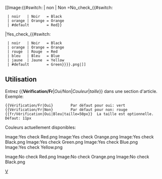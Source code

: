 <includeonly>
[[Image:{{#switch: {{{1|}}} | non | Non =No_check_{{#switch: {{{2|}}} 
  | noir   | Noir   = Black 
  | orange | Orange = Orange 
  | #default        = Red}}
|Yes_check_{{#switch: {{{2|}}} 
  | noir   | Noir   = Black 
  | orange | Orange = Orange 
  | rouge  | Rouge  = Red 
  | bleu   | Bleu   = Blue 
  | jaune  | Jaune  = Yellow
  | #default        = Green}}}}.png|{{{size|11px}}}]]</includeonly><noinclude>

==Utilisation==
Entrez <nowiki>{{</nowiki>'''Vérification/Fr'''|''Oui/Non''|''Couleur''|''taille''<nowiki>}}</nowiki> dans une section d'article. Exemple:
<pre>
{{Vérification/Fr|Oui}        Par défaut pour oui: vert
{{Vérification/Fr|Non}        Par défaut pour non: rouge
{{fr/Vérification|Oui|Bleu|taille=50px}}  La taille est optionnelle. Défaut: 11px
</pre>

Couleurs actuellement disponibles:

<gallery widths=30px heights=30px perrow=7 caption="Vérification oui">
Image:Yes check Red.png
Image:Yes check Orange.png
Image:Yes check Black.png
Image:Yes check Green.png
Image:Yes check Blue.png
Image:Yes check Yellow.png
</gallery>

<gallery widths=30px heights=30px perrow=7 caption="Vérification non">
Image:No check Red.png
Image:No check Orange.png
Image:No check Black.png
</gallery>


[[Category:fr/Modèles|V]]
</noinclude>